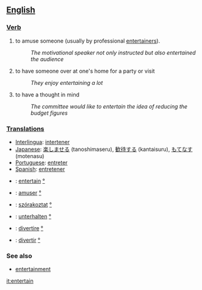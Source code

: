 == [[English]] ==

=== [[Verb]] ===
# to amuse someone (usually by professional [[entertainer]]s).
#:''The motivational speaker not only instructed but also entertained the audience''
# to have someone over at one's home for a party or visit
#:''They enjoy entertaining a lot''
# to have a thought in mind
#:''The committee would like to entertain the idea  of reducing the budget figures''

=== [[Translation]]s ===
*[[Interlingua]]: [[intertener]]
*[[Japanese]]: [[楽しませる]] (tanoshimaseru), [[歓待する]] (kantaisuru), [[もてなす]] (motenasu)
*[[Portuguese]]: [[entreter]]
*[[Spanish]]: [[entretener]]
*{{en}}: [[entertain]] [[:en:entertain|°]]
*{{fr}}: [[amuser]] [[:fr:amuser|°]]
*{{hu}}: [[szórakoztat]] [[:hu:szórakoztat|°]]
*{{de}}: [[unterhalten]] [[:de:unterhalten|°]]
*{{it}}: [[divertire]] [[:it:divertire|°]]
*{{es}}: [[divertir]] [[:es:divertir|°]]

=== See also ===
*[[entertainment]]

[[it:entertain]]